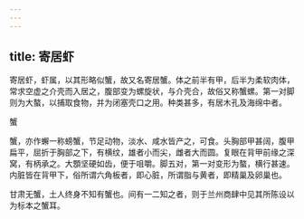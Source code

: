 ```yaml
---
---
---
```

title: 寄居虾
---



寄居虾，虾属，以其形略似蟹，故又名寄居蟹。体之前半有甲，后半为柔软肉体，常求空虚之介壳而入居之，腹部变为螺旋状，与介壳合，故俗又称蟹螺。第一对脚则为大螯，以捕取食物，并为闭塞壳口之用。种类甚多，有居木孔及海绵中者。

蟹

蟹，亦作蠏一称螃蟹，节足动物，淡水、咸水皆产之，可食。头胸部甲甚阔，腹甲扁平，屈折于胸部之下，有横纹，雄者小而尖，雌者大而圆。复眼在背甲前缘之深窝，有柄承之。大顋坚硬如齿，便于咀嚼。脚五对，第一对变形为螯，横行甚速。内脏皆在背甲下，俗所谓六角板者，即心脏，所谓脂与黄者，即精巢及卵巢也。

甘肃无蟹，土人终身不知有蟹也。间有一二知之者，则于兰州商肆中见其所陈设以为标本之蟹耳。